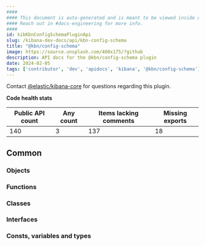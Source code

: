 ```yaml
---
####
#### This document is auto-generated and is meant to be viewed inside our experimental, new docs system.
#### Reach out in #docs-engineering for more info.
####
id: kibKbnConfigSchemaPluginApi
slug: /kibana-dev-docs/api/kbn-config-schema
title: "@kbn/config-schema"
image: https://source.unsplash.com/400x175/?github
description: API docs for the @kbn/config-schema plugin
date: 2024-02-05
tags: ['contributor', 'dev', 'apidocs', 'kibana', '@kbn/config-schema']
---
```




Contact [@elastic/kibana-core](https://github.com/orgs/elastic/teams/kibana-core) for questions regarding this plugin.

**Code health stats**

| Public API count  | Any count | Items lacking comments | Missing exports |
|-------------------|-----------|------------------------|-----------------|
| 140 | 3 | 137 | 18 |

## Common

### Objects
<DocDefinitionList data={kbnConfigSchemaObj.common.objects}/>

### Functions
<DocDefinitionList data={kbnConfigSchemaObj.common.functions}/>

### Classes
<DocDefinitionList data={kbnConfigSchemaObj.common.classes}/>

### Interfaces
<DocDefinitionList data={kbnConfigSchemaObj.common.interfaces}/>

### Consts, variables and types
<DocDefinitionList data={kbnConfigSchemaObj.common.misc}/>

